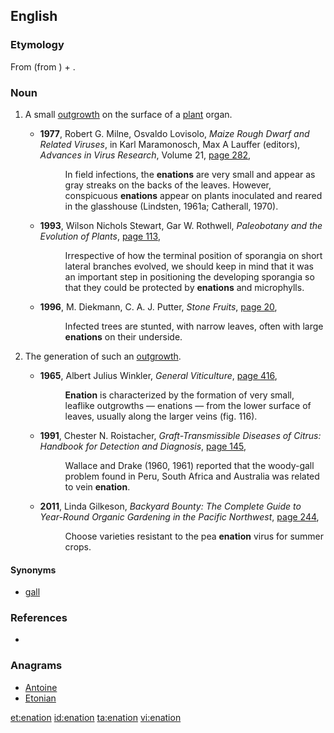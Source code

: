 ==English==

===Etymology===

From {{etyl|la|en}} {{term|enatus|tr=ēnātus|lang=la}} (from {{term|enascor|ēnāscor|spring forth|lang=la}}) + {{etyl|en|-}} {{suffix||ion}}.

===Noun===
{{en-noun}}

# {{context|botany|lang=en}} A small [[outgrowth]] on the surface of a [[plant]] organ.
#* '''1977''', Robert G. Milne, Osvaldo Lovisolo, ''Maize Rough Dwarf and Related Viruses'', in Karl Maramonosch, Max A Lauffer (editors), ''Advances in Virus Research'', Volume 21, [http://books.google.com/books?id=5xdZOIdXwBYC&pg=PA282&dq=%22enations%22+-intitle:honestly&hl=en&ei=jgh4Ts2kJ475mAXrzbHSDQ&sa=X&oi=book_result&ct=result&resnum=5&ved=0CD0Q6AEwBA#v=onepage&q=%22enations%22%20-intitle%3Ahonestly&f=false page 282],
#*: In field infections, the '''enations''' are very small and appear as gray streaks on the backs of the leaves. However, conspicuous '''enations''' appear on plants inoculated and reared in the glasshouse (Lindsten, 1961a; Catherall, 1970).
#* '''1993''', Wilson Nichols Stewart, Gar W. Rothwell, ''Paleobotany and the Evolution of Plants'', [http://books.google.com/books?id=Fhm-oed74JgC&pg=PA113&dq=%22enations%22+-intitle:honestly&hl=en&ei=jgh4Ts2kJ475mAXrzbHSDQ&sa=X&oi=book_result&ct=result&resnum=1&ved=0CCwQ6AEwAA#v=onepage&q=%22enations%22%20-intitle%3Ahonestly&f=false page 113],
#*: Irrespective of how the terminal position of sporangia on short lateral branches evolved, we should keep in mind that it was an important step in positioning the developing sporangia so that they could be protected by '''enations''' and microphylls.
#* '''1996''', M. Diekmann, C. A. J. Putter, ''Stone Fruits'', [http://books.google.com/books?id=LKGtLl2HBXoC&pg=PA20&dq=%22enations%22+-intitle:honestly&hl=en&ei=fC54TueAPabmmAWdvdXlDQ&sa=X&oi=book_result&ct=result&resnum=4&ved=0CDwQ6AEwAzgU#v=onepage&q=%22enations%22%20-intitle%3Ahonestly&f=false page 20],
#*: Infected trees are stunted, with narrow leaves, often with large '''enations''' on their underside.
# {{context|botany|uncountable|lang=en}} The generation of such an [[outgrowth]].
#* '''1965''', Albert Julius Winkler, ''General Viticulture'', [http://books.google.com/books?id=jkMNAQAAMAAJ&q=%22enation%22+-intitle:honestly&dq=%22enation%22+-intitle:honestly&hl=en&ei=szd4TsqEJM-OiAe6h9zpDA&sa=X&oi=book_result&ct=result&resnum=3&ved=0CDIQ6AEwAjge page 416],
#*: '''Enation''' is characterized by the formation of very small, leaflike outgrowths — enations — from the lower surface of leaves, usually along the larger veins (fig. 116).
#* '''1991''', Chester N. Roistacher, ''Graft-Transmissible Diseases of Citrus: Handbook for Detection and Diagnosis'', [http://books.google.com/books?id=9zY1uFGchAgC&pg=PA145&dq=%22enation%22+-intitle:honestly&hl=en&ei=Mj54TuqiG4GaiQfsganEDA&sa=X&oi=book_result&ct=result&resnum=7&ved=0CEQQ6AEwBjgy#v=onepage&q=%22enation%22%20-intitle%3Ahonestly&f=false page 145],
#*: Wallace and Drake (1960, 1961) reported that the woody-gall problem found in Peru, South Africa and Australia was related to vein '''enation'''.
#* '''2011''', Linda Gilkeson, ''Backyard Bounty: The Complete Guide to Year-Round Organic Gardening in the Pacific Northwest'', [http://books.google.com/books?id=xSOTCeV_m4gC&pg=PA244&dq=%22enation%22+-intitle:honestly&hl=en&ei=3z94ToW_KeuciAfYhKHFDA&sa=X&oi=book_result&ct=result&resnum=1&ved=0CCsQ6AEwADg8#v=onepage&q=%22enation%22%20-intitle%3Ahonestly&f=false page 244],
#*: Choose varieties resistant to the pea '''enation''' virus for summer crops.

====Synonyms====
* {{sense|small outgrowth on a plant}} [[gall]]

===References===
* {{R:Webster 1913}}

===Anagrams===
* [[Antoine#English|Antoine]]
* [[Etonian#English|Etonian]]

[[et:enation]]
[[id:enation]]
[[ta:enation]]
[[vi:enation]]